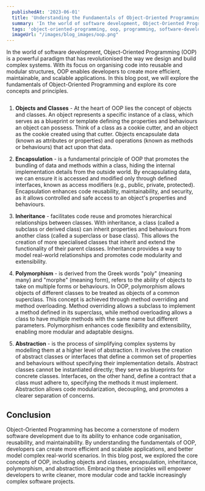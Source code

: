 ```yaml
---
  publishedAt: '2023-06-01'
  title: 'Understanding the Fundamentals of Object-Oriented Programming'
  summary: 'In the world of software development, Object-Oriented Programming (OOP) is a powerful paradigm that has revolutionized the way we design and build complex systems.'
  tags: 'object-oriented-programming, oop, programming, software-development'
  imageUrl: "/images/blog_images/oop.png"
---
```



In the world of software development, Object-Oriented Programming (OOP) is a powerful paradigm that has revolutionised the way we design and build complex systems. With its focus on organising code into reusable and modular structures, OOP enables developers to create more efficient, maintainable, and scalable applications. In this blog post, we will explore the fundamentals of Object-Oriented Programming and explore its core concepts and principles.

<img src="/images/blog_images/oop.png" alt="" />

1.  **Objects and Classes** - At the heart of OOP lies the concept of objects and classes. An object represents a specific instance of a class, which serves as a blueprint or template defining the properties and behaviours an object can possess. Think of a class as a cookie cutter, and an object as the cookie created using that cutter. Objects encapsulate data (known as attributes or properties) and operations (known as methods or behaviours) that act upon that data.

2.  **Encapsulation** - is a fundamental principle of OOP that promotes the bundling of data and methods within a class, hiding the internal implementation details from the outside world. By encapsulating data, we can ensure it is accessed and modified only through defined interfaces, known as access modifiers (e.g., public, private, protected). Encapsulation enhances code reusability, maintainability, and security, as it allows controlled and safe access to an object's properties and behaviours.

3.  **Inheritance** - facilitates code reuse and promotes hierarchical relationships between classes. With inheritance, a class (called a subclass or derived class) can inherit properties and behaviours from another class (called a superclass or base class). This allows the creation of more specialised classes that inherit and extend the functionality of their parent classes. Inheritance provides a way to model real-world relationships and promotes code modularity and extensibility.

4.  **Polymorphism** - is derived from the Greek words "poly" (meaning many) and "morphe" (meaning form), refers to the ability of objects to take on multiple forms or behaviours. In OOP, polymorphism allows objects of different classes to be treated as objects of a common superclass. This concept is achieved through method overriding and method overloading. Method overriding allows a subclass to implement a method defined in its superclass, while method overloading allows a class to have multiple methods with the same name but different parameters. Polymorphism enhances code flexibility and extensibility, enabling more modular and adaptable designs.

5.  **Abstraction** - is the process of simplifying complex systems by modelling them at a higher level of abstraction. It involves the creation of abstract classes or interfaces that define a common set of properties and behaviours without specifying their implementation details. Abstract classes cannot be instantiated directly; they serve as blueprints for concrete classes. Interfaces, on the other hand, define a contract that a class must adhere to, specifying the methods it must implement. Abstraction allows code modularization, decoupling, and promotes a clearer separation of concerns.

## Conclusion

Object-Oriented Programming has become a cornerstone of modern software development due to its ability to enhance code organisation, reusability, and maintainability. By understanding the fundamentals of OOP, developers can create more efficient and scalable applications, and better model complex real-world scenarios. In this blog post, we explored the core concepts of OOP, including objects and classes, encapsulation, inheritance, polymorphism, and abstraction. Embracing these principles will empower developers to write cleaner, more modular code and tackle increasingly complex software projects.
